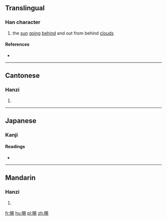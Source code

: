 ==Translingual==

===Han character===
{{Han char|rn=72|rad=日|as=08|sn=12|four=6602<sub>7</sub>|canj=日日心竹 (AAPH)|ids=⿰[[日]][[易]]}}

# the [[sun]] [[going]] [[behind]] and out from behind [[cloud]]s

====References====
* {{Han ref|kx=0497.140|dkj=14009|dj=0863.220|hdz=21518.110|uh=6679|ud=26233|bh=D9A6|bd=55718}}

----

==Cantonese==

===Hanzi===
{{yue-hanzi|jyut=[[sik1]]|y=sik1}}

# {{defn|lang=yue|sort=日08}}

----

==Japanese==

===Kanji===
{{ja-kanji|rs=日08|grade=9}}

====Readings====
* {{ja-readings|on=[[えき]] (eki), [[せく]] (seku), [[せき]] (seki), [[しゃく]] (shaku)
|kun=[[かげる]] (kageru)
}}

----

==Mandarin==

===Hanzi===
{{cmn-hanzi|pin=[[yì]] ([[yi4]])|wg=i<sup>4</sup>}}

# {{defn|lang=cmn|sort=日08}}

[[fr:晹]]
[[hu:晹]]
[[pl:晹]]
[[zh:晹]]